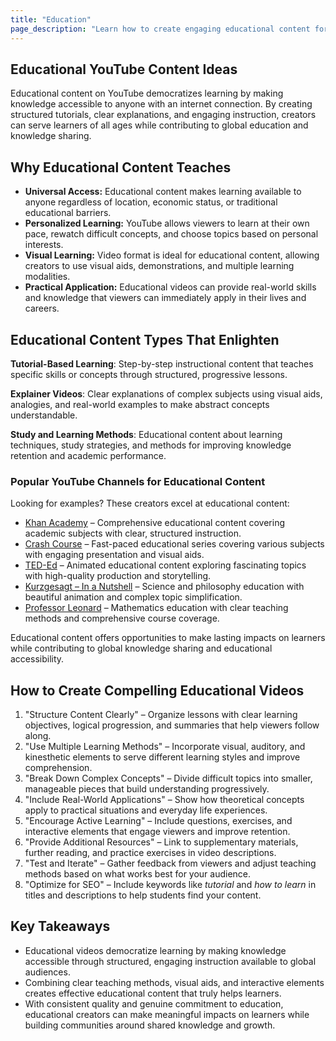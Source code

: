 ```yaml
---
title: "Education"
page_description: "Learn how to create engaging educational content for YouTube—covering teaching techniques, knowledge sharing, and effective learning instruction."
---
```


## Educational YouTube Content Ideas

Educational content on YouTube democratizes learning by making knowledge accessible to anyone with an internet connection. By creating structured tutorials, clear explanations, and engaging instruction, creators can serve learners of all ages while contributing to global education and knowledge sharing.

## Why Educational Content Teaches

- **Universal Access:** Educational content makes learning available to anyone regardless of location, economic status, or traditional educational barriers.
- **Personalized Learning:** YouTube allows viewers to learn at their own pace, rewatch difficult concepts, and choose topics based on personal interests.
- **Visual Learning:** Video format is ideal for educational content, allowing creators to use visual aids, demonstrations, and multiple learning modalities.
- **Practical Application:** Educational videos can provide real-world skills and knowledge that viewers can immediately apply in their lives and careers.

## Educational Content Types That Enlighten

**Tutorial-Based Learning**: Step-by-step instructional content that teaches specific skills or concepts through structured, progressive lessons.

**Explainer Videos**: Clear explanations of complex subjects using visual aids, analogies, and real-world examples to make abstract concepts understandable.

**Study and Learning Methods**: Educational content about learning techniques, study strategies, and methods for improving knowledge retention and academic performance.

### Popular YouTube Channels for Educational Content

Looking for examples? These creators excel at educational content:
- [Khan Academy](https://www.youtube.com/@khanacademy) – Comprehensive educational content covering academic subjects with clear, structured instruction.
- [Crash Course](https://www.youtube.com/@crashcourse) – Fast-paced educational series covering various subjects with engaging presentation and visual aids.
- [TED-Ed](https://www.youtube.com/@TEDEd) – Animated educational content exploring fascinating topics with high-quality production and storytelling.
- [Kurzgesagt – In a Nutshell](https://www.youtube.com/@kurzgesagt) – Science and philosophy education with beautiful animation and complex topic simplification.
- [Professor Leonard](https://www.youtube.com/@ProfessorLeonard) – Mathematics education with clear teaching methods and comprehensive course coverage.

Educational content offers opportunities to make lasting impacts on learners while contributing to global knowledge sharing and educational accessibility.

## How to Create Compelling Educational Videos

1. "Structure Content Clearly" – Organize lessons with clear learning objectives, logical progression, and summaries that help viewers follow along.
2. "Use Multiple Learning Methods" – Incorporate visual, auditory, and kinesthetic elements to serve different learning styles and improve comprehension.
3. "Break Down Complex Concepts" – Divide difficult topics into smaller, manageable pieces that build understanding progressively.
4. "Include Real-World Applications" – Show how theoretical concepts apply to practical situations and everyday life experiences.
5. "Encourage Active Learning" – Include questions, exercises, and interactive elements that engage viewers and improve retention.
6. "Provide Additional Resources" – Link to supplementary materials, further reading, and practice exercises in video descriptions.
7. "Test and Iterate" – Gather feedback from viewers and adjust teaching methods based on what works best for your audience.
8. "Optimize for SEO" – Include keywords like *tutorial* and *how to learn* in titles and descriptions to help students find your content.

## Key Takeaways

- Educational videos democratize learning by making knowledge accessible through structured, engaging instruction available to global audiences.
- Combining clear teaching methods, visual aids, and interactive elements creates effective educational content that truly helps learners.
- With consistent quality and genuine commitment to education, educational creators can make meaningful impacts on learners while building communities around shared knowledge and growth.
